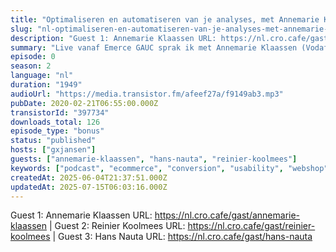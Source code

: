 ```yaml
---
title: "Optimaliseren en automatiseren van je analyses, met Annemarie Klaassen (VodafoneZiggo), Reinier Koolmees & Hans Nauta (Online Dialogue)"
slug: "nl-optimaliseren-en-automatiseren-van-je-analyses-met-annemarie-klaassen-vodafoneziggo-reinier-koolmees-hans-nauta-online-dialogue"
description: "Guest 1: Annemarie Klaassen URL: https://nl.cro.cafe/gast/annemarie-klaassen | Guest 2: Reinier Koolmees URL: https://nl.cro.cafe/gast/reinier-koolmees | Guest 3: Hans Nauta URL: https://nl.cro.cafe/gast/hans-nauta"
summary: "Live vanaf Emerce GAUC sprak ik met Annemarie Klaassen (VodafoneZiggo), Reinier Koolmees en Hans Nauta (beide Online Dialogue) over hun sessies over het optimaliseren en automatiseren van analyses."
episode: 0
season: 2
language: "nl"
duration: "1949"
audioUrl: "https://media.transistor.fm/afeef27a/f9149ab3.mp3"
pubDate: 2020-02-21T06:55:00.000Z
transistorId: "397734"
downloads_total: 126
episode_type: "bonus"
status: "published"
hosts: ["gxjansen"]
guests: ["annemarie-klaassen", "hans-nauta", "reinier-koolmees"]
keywords: ["podcast", "ecommerce", "conversion", "usability", "webshop", "english"]
createdAt: 2025-06-04T21:37:51.000Z
updatedAt: 2025-07-15T06:03:16.000Z
---
```


Guest 1: Annemarie Klaassen URL: https://nl.cro.cafe/gast/annemarie-klaassen | Guest 2: Reinier Koolmees URL: https://nl.cro.cafe/gast/reinier-koolmees | Guest 3: Hans Nauta URL: https://nl.cro.cafe/gast/hans-nauta
